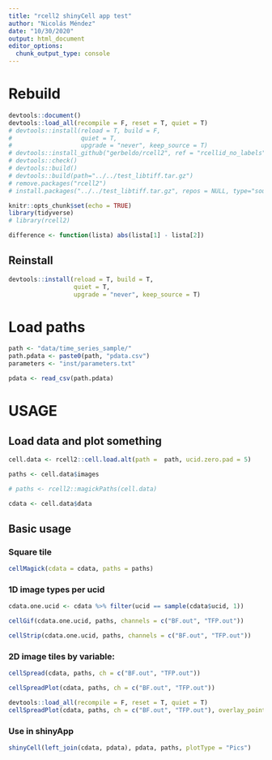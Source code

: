 ```yaml
---
title: "rcell2 shinyCell app test"
author: "Nicolás Méndez"
date: "10/30/2020"
output: html_document
editor_options: 
  chunk_output_type: console
---
```


# Rebuild

```r
devtools::document()
devtools::load_all(recompile = F, reset = T, quiet = T)
# devtools::install(reload = T, build = F,
#                   quiet = T,
#                   upgrade = "never", keep_source = T)
# devtools::install_github("gerbeldo/rcell2", ref = "rcellid_no_labels")
# devtools::check()
# devtools::build()
# devtools::build(path="../../test_libtiff.tar.gz")
# remove.packages("rcell2")
# install.packages("../../test_libtiff.tar.gz", repos = NULL, type="source", clean = TRUE)
```

```r
knitr::opts_chunk$set(echo = TRUE)
library(tidyverse)
# library(rcell2)

difference <- function(lista) abs(lista[1] - lista[2])
```

## Reinstall

```r
devtools::install(reload = T, build = T,
                  quiet = T,
                  upgrade = "never", keep_source = T)
```

# Load paths

```r
path <- "data/time_series_sample/"
path.pdata <- paste0(path, "pdata.csv")
parameters <- "inst/parameters.txt"

pdata <- read_csv(path.pdata)
```

# USAGE

## Load data and plot something

```r
cell.data <- rcell2::cell.load.alt(path =  path, ucid.zero.pad = 5)

paths <- cell.data$images

# paths <- rcell2::magickPaths(cell.data)

cdata <- cell.data$data
```

## Basic usage

### Square tile

```r
cellMagick(cdata = cdata, paths = paths)
```

### 1D image types per ucid

```r
cdata.one.ucid <- cdata %>% filter(ucid == sample(cdata$ucid, 1))

cellGif(cdata.one.ucid, paths, channels = c("BF.out", "TFP.out"))

cellStrip(cdata.one.ucid, paths, channels = c("BF.out", "TFP.out"))
```

### 2D image tiles by variable:

```r
cellSpread(cdata, paths, ch = c("BF.out", "TFP.out"))

cellSpreadPlot(cdata, paths, ch = c("BF.out", "TFP.out"))

devtools::load_all(recompile = F, reset = T, quiet = T)
cellSpreadPlot(cdata, paths, ch = c("BF.out", "TFP.out"), overlay_points = T)
```

### Use in shinyApp

```r
shinyCell(left_join(cdata, pdata), pdata, paths, plotType = "Pics")
```


